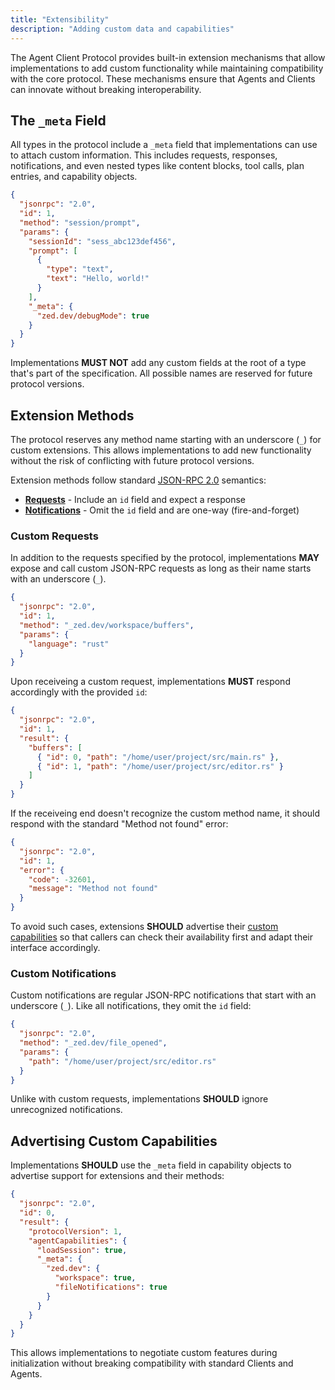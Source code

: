 ```yaml
---
title: "Extensibility"
description: "Adding custom data and capabilities"
---
```


The Agent Client Protocol provides built-in extension mechanisms that allow implementations to add custom functionality while maintaining compatibility with the core protocol. These mechanisms ensure that Agents and Clients can innovate without breaking interoperability.

## The `_meta` Field

All types in the protocol include a `_meta` field that implementations can use to attach custom information. This includes requests, responses, notifications, and even nested types like content blocks, tool calls, plan entries, and capability objects.

```json
{
  "jsonrpc": "2.0",
  "id": 1,
  "method": "session/prompt",
  "params": {
    "sessionId": "sess_abc123def456",
    "prompt": [
      {
        "type": "text",
        "text": "Hello, world!"
      }
    ],
    "_meta": {
      "zed.dev/debugMode": true
    }
  }
}
```

Implementations **MUST NOT** add any custom fields at the root of a type that's part of the specification. All possible names are reserved for future protocol versions.

## Extension Methods

The protocol reserves any method name starting with an underscore (`_`) for custom extensions. This allows implementations to add new functionality without the risk of conflicting with future protocol versions.

Extension methods follow standard [JSON-RPC 2.0](https://www.jsonrpc.org/specification) semantics:

- **[Requests](https://www.jsonrpc.org/specification#request_object)** - Include an `id` field and expect a response
- **[Notifications](https://www.jsonrpc.org/specification#notification)** - Omit the `id` field and are one-way (fire-and-forget)

### Custom Requests

In addition to the requests specified by the protocol, implementations **MAY** expose and call custom JSON-RPC requests as long as their name starts with an underscore (`_`).

```json
{
  "jsonrpc": "2.0",
  "id": 1,
  "method": "_zed.dev/workspace/buffers",
  "params": {
    "language": "rust"
  }
}
```

Upon receiveing a custom request, implementations **MUST** respond accordingly with the provided `id`:

```json
{
  "jsonrpc": "2.0",
  "id": 1,
  "result": {
    "buffers": [
      { "id": 0, "path": "/home/user/project/src/main.rs" },
      { "id": 1, "path": "/home/user/project/src/editor.rs" }
    ]
  }
}
```

If the receiveing end doesn't recognize the custom method name, it should respond with the standard "Method not found" error:

```json
{
  "jsonrpc": "2.0",
  "id": 1,
  "error": {
    "code": -32601,
    "message": "Method not found"
  }
}
```

To avoid such cases, extensions **SHOULD** advertise their [custom capabilities](#advertising-custom-capabilities) so that callers can check their availability first and adapt their interface accordingly.

### Custom Notifications

Custom notifications are regular JSON-RPC notifications that start with an underscore (`_`). Like all notifications, they omit the `id` field:

```json
{
  "jsonrpc": "2.0",
  "method": "_zed.dev/file_opened",
  "params": {
    "path": "/home/user/project/src/editor.rs"
  }
}
```

Unlike with custom requests, implementations **SHOULD** ignore unrecognized notifications.

## Advertising Custom Capabilities

Implementations **SHOULD** use the `_meta` field in capability objects to advertise support for extensions and their methods:

```json
{
  "jsonrpc": "2.0",
  "id": 0,
  "result": {
    "protocolVersion": 1,
    "agentCapabilities": {
      "loadSession": true,
      "_meta": {
        "zed.dev": {
          "workspace": true,
          "fileNotifications": true
        }
      }
    }
  }
}
```

This allows implementations to negotiate custom features during initialization without breaking compatibility with standard Clients and Agents.
